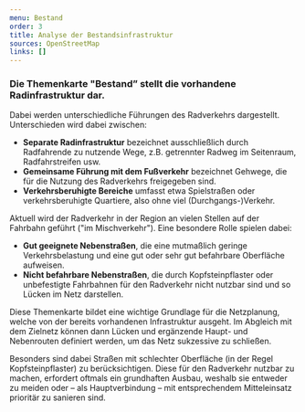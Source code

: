 ```yaml
---
menu: Bestand
order: 3
title: Analyse der Bestandsinfrastruktur
sources: OpenStreetMap
links: []
---
```


### Die Themenkarte "Bestand” stellt die vorhandene Radinfrastruktur dar.&#x20;

Dabei werden unterschiedliche Führungen des Radverkehrs dargestellt. Unterschieden wird dabei zwischen:

- **Separate Radinfrastruktur** bezeichnet ausschließlich durch Radfahrende zu nutzende Wege, z.B. getrennter Radweg im Seitenraum, Radfahrstreifen usw.
- **Gemeinsame Führung mit dem Fußverkehr** bezeichnet Gehwege, die für die Nutzung des Radverkehrs freigegeben sind.
- **Verkehrsberuhigte Bereiche** umfasst etwa Spielstraßen oder verkehrsberuhigte Quartiere, also ohne viel (Durchgangs-)Verkehr.

Aktuell wird der Radverkehr in der Region an vielen Stellen auf der Fahrbahn geführt ("im Mischverkehr"). Eine besondere Rolle spielen dabei:&#x20;

- **Gut geeignete Nebenstraßen**, die eine mutmaßlich geringe Verkehrsbelastung und eine gut oder sehr gut befahrbare Oberfläche aufweisen.&#x20;
- **Nicht befahrbare Nebenstraßen**, die durch Kopfsteinpflaster oder unbefestigte Fahrbahnen für den Radverkehr nicht nutzbar sind und so Lücken im Netz darstellen.&#x20;

Diese Themenkarte bildet eine wichtige Grundlage für die Netzplanung, welche von der bereits vorhandenen Infrastruktur ausgeht. Im Abgleich mit dem Zielnetz können dann Lücken und ergänzende Haupt- und Nebenrouten definiert werden, um das Netz sukzessive zu schließen.&#x20;

Besonders sind dabei Straßen mit schlechter Oberfläche (in der Regel Kopfsteinpflaster) zu berücksichtigen. Diese für den Radverkehr nutzbar zu machen, erfordert oftmals ein grundhaften Ausbau, weshalb sie entweder zu meiden oder – als Hauptverbindung – mit entsprechendem Mitteleinsatz prioritär zu sanieren sind.&#x20;
